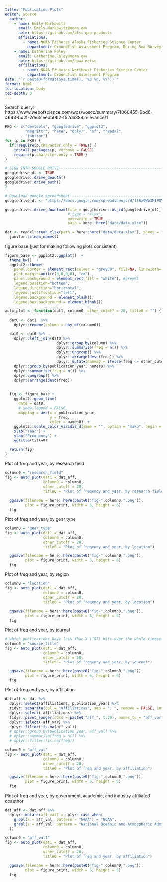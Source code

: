 ```yaml
---
title: "Publication Plots"
editor: source
  author:
    - name: Emily Markowitz
      email: Emily.Markowitz@noaa.gov 
      note: https://github.com/afsc-gap-products
      affiliations:
        - name: NOAA Fisheres Alaska Fisheries Science Center
          department: Groundfish Assessment Program, Bering Sea Survey Team
    - name: Catherine Foley
      email: Catherine.Foley@noaa.gov 
      note: https://github.com/noaa-nefsc
      affiliations:
        - name: NOAA Fisheres Northeast Fisheries Science Center
          department: Groundfish Assessment Program
date: "`r paste0(format(Sys.time(), '%B %d, %Y'))`"
format: html
toc-location: body
toc-depth: 3
---
```


Search query: https://www.webofscience.com/wos/woscc/summary/7f060455-0bd6-4643-bd2f-2de3ceedb0b2-f52da389/relevance/1 

```r
PKG <- c("devtools", "googledrive", "ggplot2", 
         "magrittr", "here", "dplyr", "sf", "readxl", 
         "janitor")
for (p in PKG) {
  if(!require(p,character.only = TRUE)) {  
    install.packages(p, verbose = FALSE)
    require(p,character.only = TRUE)}
}
```


```r

# SIGN INTO GOOGLE DRIVE--------------------------------------------------------
googledrive_dl <- TRUE
googledrive::drive_deauth()
googledrive::drive_auth()
2

# Download google spreadsheet --------------------------------------------------
googledrive_dl <- "https://docs.google.com/spreadsheets/d/1l6a9Wb3M1PQV9UwHk7Ddfiiuq5U5lVW5"

googledrive::drive_download(file = googledrive::as_id(googledrive_dl),  #"gap_survey_progression.csv",
                            # type = "xlsx", 
                            overwrite = TRUE, 
                            path = here::here("data/data.xlsx"))

dat <- readxl::read_xlsx(path = here::here("data/data.xlsx"), sheet = "Papers") %>% 
  janitor::clean_names() 
```

figure base (just for making following plots consistent)

```r
figure_base <- ggplot2::ggplot()  +
  theme_bw()  +
  ggplot2::theme(
    panel.border = element_rect(colour = "grey50", fill=NA, linewidth=.5),
    plot.margin=unit(c(0,0,0,0), "cm") ,
    panel.background = element_rect(fill = "white"), #grey95
    legend.position="bottom",
    legend.direction="horizontal",
    legend.justification="left",
    legend.background = element_blank(),
    legend.box.background = element_blank())
```


```r
auto_plot <- function(dat1, column0, other_cutoff = 20, title0 = "") {
  
  dat0 <- dat1  %>% 
    dplyr::rename(column = any_of(column0)) 
  
  dat0 <- dat0 %>% 
    dplyr::left_join(dat0 %>% 
                       dplyr::group_by(column) %>% 
                       dplyr::summarise(freq = n()) %>% 
                       dplyr::ungroup() %>%
                       dplyr::arrange(desc(freq)) %>%
                       dplyr::mutate(names0 = ifelse(freq <= other_cutoff, "Other", column)) ) %>% 
    dplyr::group_by(publication_year, names0) %>% 
    dplyr::summarise(freq = n()) %>% 
    dplyr::ungroup() %>%
    dplyr::arrange(desc(freq))
  
  
  fig <- figure_base + 
    ggplot2::geom_line(
      data = dat0, 
      # show.legend = FALSE, 
      mapping = aes(x = publication_year, 
                    y = freq, 
                    color = names0)) + 
    ggplot2::scale_color_viridis_d(name = "", option = "mako", begin = .1, end = .7) + 
    xlab("Year") +
    ylab("Frequency") +
    ggtitle(title0) 
  
  return(fig)
}
```

Plot of freq and year, by research field

```r
column0 = "research_field"
fig <- auto_plot(dat1 = dat_aff, 
                 column0 = column0, 
                 other_cutoff = 20, 
                 title0 = "Plot of freqency and year, by research field")

  ggsave(filename = here::here(paste0("fig-",column0,".png")),
         plot = figure_print, width = 6, height = 6)
  fig
```

Plot of freq and year, by gear type

```r
column0 = "gear_type"
fig <- auto_plot(dat1 = dat_aff, 
                 column0 = column0, 
                 other_cutoff = 20, 
                 title0 = "Plot of freqency and year, by location")

  ggsave(filename = here::here(paste0("fig-",column0,".png")),
         plot = figure_print, width = 6, height = 6)
  fig
```

Plot of freq and year, by region

```r

column0 = "location"
fig <- auto_plot(dat1 = dat_aff, 
                 column0 = column0, 
                 other_cutoff = 20, 
                 title0 = "Plot of freqency and year, by location")

  ggsave(filename = here::here(paste0("fig-",column0,".png")),
         plot = figure_print, width = 6, height = 6)
  fig
```

Plot of freq and year, by journal

```r
# which publications have less than X (10?) hits over the whole timeseries?
column0 = "source_title"
fig <- auto_plot(dat1 = dat_aff, 
                 column0 = column0, 
                 other_cutoff = 20, 
                 title0 = "Plot of freqency and year, by journal")

  ggsave(filename = here::here(paste0("fig-",column0,".png")),
         plot = figure_print, width = 6, height = 6)
  fig
```

Plot of freq and year, by affiliation

```r
dat_aff <- dat %>% 
  dplyr::select(affiliations, publication_year) %>%
  tidyr::separate(col = "affiliations", sep = "; ", remove = FALSE, into = paste0("aff_", 1:30)) %>% 
  dplyr::select(-affiliations) %>%
  tidyr::pivot_longer(cols = paste0("aff_", 1:30), names_to = "aff_var", values_to = "aff_val") %>%
  dplyr::select(-aff_var) %>% 
  dplyr::filter(!is.na(aff_val))
  # dplyr::group_by(publication_year, aff_val) %>% 
  # dplyr::summarise(freq = n()) %>% 
  # dplyr::filter(!is.na(freq))

column0 = "aff_val"
fig <- auto_plot(dat1 = dat_aff, 
                 column0 = column0, 
                 other_cutoff = 20, 
                 title0 = "Plot of freq and year, by affiliation")

  ggsave(filename = here::here(paste0("fig-",column0,".png")),
         plot = figure_print, width = 6, height = 6)
  fig
```

Plot of freq and year, by government, academic, and industry affiliated coauthor

```r
dat_aff <- dat_aff %>% 
  dplyr::mutate(aff_val1 = dplyr::case_when(
    grepl(x = aff_val, pattern = "NOAA") ~ "NOAA",
    grepl(x = aff_val, pattern = "National Oceanic and Atmospheric Administration") ~ "NOAA"
  ))

column0 = "aff_val1"
fig <- auto_plot(dat1 = dat_aff, 
                 column0 = column0, 
                 other_cutoff = 20, 
                 title0 = "Plot of freq and year, by affiliation")

  ggsave(filename = here::here(paste0("fig-",column0,".png")),
         plot = figure_print, width = 6, height = 6)
  fig
```
